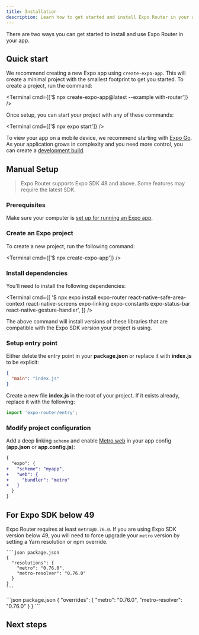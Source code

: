 ```yaml
---
title: Installation
description: Learn how to get started and install Expo Router in your app.
---
```



There are two ways you can get started to install and use Expo Router in your app.

## Quick start

<Step label="1">

We recommend creating a new Expo app using `create-expo-app`. This will create a minimal project with the smallest footprint to get you started. To create a project, run the command:

<Terminal cmd={['$ npx create-expo-app@latest --example with-router']} />

</Step>

<Step label="2">

Once setup, you can start your project with any of these commands:

<Terminal cmd={['$ npx expo start']} />

To view your app on a mobile device, we recommend starting with [Expo Go](/get-started/expo-go). As your application grows in complexity and you need more control, you can create a [development build](/develop/development-builds/introduction/).

</Step>

## Manual Setup

> Expo Router supports Expo SDK 48 and above. Some features may require the latest SDK.

### Prerequisites

Make sure your computer is [set up for running an Expo app](/get-started/installation/).

<Step label="1">

### Create an Expo project

To create a new project, run the following command:

<Terminal cmd={['$ npx create-expo-app']} />

</Step>

<Step label="2">

### Install dependencies

You'll need to install the following dependencies:

<Terminal
  cmd={[
    '$ npx expo install expo-router react-native-safe-area-context react-native-screens expo-linking expo-constants expo-status-bar react-native-gesture-handler',
  ]}
/>

The above command will install versions of these libraries that are compatible with the Expo SDK version your project is using.

</Step>

<Step label="3">

### Setup entry point

Either delete the entry point in your **package.json** or replace it with **index.js** to be explicit:

```json package.json
{
  "main": "index.js"
}
```

Create a new file **index.js** in the root of your project. If it exists already, replace it with the following:

```js index.js
import 'expo-router/entry';
```

</Step>

<Step label="4">

### Modify project configuration

Add a deep linking `scheme` and enable [Metro web](/guides/customizing-metro/#web-support-how) in your app config (**app.json** or **app.config.js**):

```diff
{
  "expo": {
+   "scheme": "myapp",
+   "web": {
+     "bundler": "metro"
+   }
  }
}
```

</Step>

## For Expo SDK below 49

Expo Router requires at least `metro@0.76.0`. If you are using Expo SDK version below 49, you will need to force upgrade your `metro` version by setting a Yarn resolution or npm override.

<Tabs>

<Tab label="Yarn">

    ```json package.json
    {
      "resolutions": {
        "metro": "0.76.0",
        "metro-resolver": "0.76.0"
      }
    }
    ```

</Tab>

<Tab label="npm">
    ```json package.json
    {
      "overrides": {
        "metro": "0.76.0",
        "metro-resolver": "0.76.0"
      }
    }
    ```
</Tab>

</Tabs>

## Next steps

<BoxLink
  title="Roadmap"
  Icon={Map01Icon}
  description="A non-exhaustive list of features currently supported in Expo Router"
  href="/router/roadmap/"
/>

<BoxLink
  title="Roadmap"
  Icon={Map01Icon}
  description="A non-exhaustive list of features currently supported in Expo Router"
  href="/router/roadmap/"
/>
